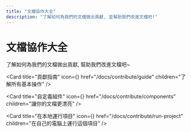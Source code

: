 ```yaml
---
title: "文檔協作大全"
description: "了解如何為我們的文檔做出貢獻, 並幫助我們改進文檔吧!"
---
```



# 文檔協作大全

了解如何為我們的文檔做出貢獻, 幫助我們改進文檔吧~

<Cards num={2} className='mt-4'>

<Card
  title="貢獻指南"
  icon={<Book />}
  href="/docs/contribute/guide"
  children="了解所有基本操作"
/>

<Card
  title="自定義組件"
  icon={<Star />}
  href="/docs/contribute/components"
  children="讓你的文檔更漂亮"
/>

<Card
  title="在本地運行項目"
  icon={<Star />}
  href="/docs/contribute/run-project"
  children="在自己的電腦上運行這個項目"
/>

</Cards>
